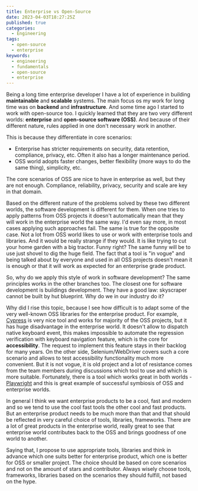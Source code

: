 ```yaml
---
title: Enterprise vs Open-Source
date: 2023-04-03T18:27:25Z
published: true
categories:
  - Engineering
tags:
  - open-source
  - enterprise
keywords:
  - engineering
  - fundamentals
  - open-source
  - enterprise
---
```


Being a long time enterprise developer I have a lot of experience in building **maintainable**
and **scalable** systems. The main focus os my work for long time was on **backend** and **infrastructure**. And some time ago I started to work with open-source too. I quickly learned that they are two very different worlds: **enterprise** and **open-source software (OSS)**. And because of their different nature, rules applied in one don't necessary work in another.

This is because they differentiate in core scenarios:

- Enterprise has stricter requirements on security, data retention, compliance, privacy, etc. Often it also has a longer maintenance period.
- OSS world adopts faster changes, better flexibility (more ways to do the same thing), simplicity, etc.

The core scenarios of OSS are nice to have in enterprise as well, but they are not enough. Compliance, reliability, privacy, security and scale are key in that domain.

Based on the different nature of the problems solved by these two different worlds, the software development is different for them. When one tries to apply patterns from OSS projects it doesn't automatically mean that they will work in the enterprise world the same way. I'd even say more, in most cases applying such approaches fail. The same is true for the opposite case. Not a lot from OSS world likes to use or work with enterprise tools and libraries. And it would be really strange if they would. It is like trying to cut your home garden with a big tractor. Funny right? The same funny will be to use just shovel to dig the huge field. The fact that a tool is "in vogue" and being talked about by everyone and used in all OSS projects doesn't mean it is enough or that it will work as expected for an enterprise grade product.

So, why do we apply this style of work in software development? The same principles works in the other branches too. The closest one for software development is buildings development. They have a good law: skyscraper cannot be built by hut blueprint. Why do we in our industry do it?

Why did I rise this topic, because I see how difficult is to adapt some of the very well-known OSS libraries for the enterprise product. For example, [Cypress](https://www.cypress.io/) is very nice tool and works for majority of the OSS projects, but it has huge disadvantage in the enterprise world. It doesn't allow to dispatch native keyboard event, this makes impossible to automate the regression verification with keyboard navigation feature, which is the core for **accessibility**. The request to implement this feature stays in their backlog for many years. On the other side, Selenium/WebDriver covers such a core scenario and allows to test accessibility functionality much more convenient. But it is not vogue, it is old project and a lot of resistance comes from the team members during discussions which tool to use and which is more suitable. Fortunately, there is a tool which works great in both worlds - [Playwright](https://playwright.dev/) and this is great example of successful symbiosis of OSS and enterprise worlds.

In general I think we want enterprise products to be a cool, fast and modern and so we tend to use the cool fast tools the other cool and fast products. But an enterprise product needs to be much more than that and that should be reflected in very careful choice of tools, libraries, frameworks. There are a lot of great products in the enterprise world, really great to see that enterprise world contributes back to the OSS and brings goodness of one world to another.

Saying that, I propose to use appropriate tools, libraries and think in advance which one suits better for enterprise product, which one is better for OSS or smaller project. The choice should be based on core scenarios and not on the amount of stars and contributor. Always wisely choose tools, frameworks, libraries based on the scenarios they should fulfill, not based on the hype.

